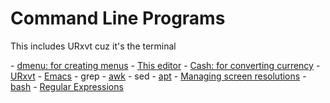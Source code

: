 = Command Line Programs =

This includes URxvt cuz it's the terminal

- [[dmenu|dmenu: for creating menus]]
- [[Vim|This editor]]
- [[Cash|Cash: for converting currency]]
- [[URxvt]]
- [[Emacs]]
- grep
- [[awk]]
- sed
- [[apt]]
- [[xrandr|Managing screen resolutions]]
- [[bash]]
- [[regex|Regular Expressions]]
